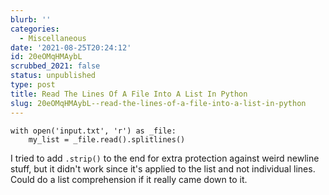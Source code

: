 ```yaml
---
blurb: ''
categories:
  - Miscellaneous
date: '2021-08-25T20:24:12'
id: 20eOMqHMAybL
scrubbed_2021: false
status: unpublished
type: post
title: Read The Lines Of A File Into A List In Python
slug: 20eOMqHMAybL--read-the-lines-of-a-file-into-a-list-in-python
---
```


```python3
with open('input.txt', 'r') as _file:
    my_list = _file.read().splitlines()
```
        

I tried to add `.strip()` to the end for extra protection against weird newline stuff, but it didn't work since it's applied to the list and not individual lines. Could do a list comprehension if it really came down to it.

